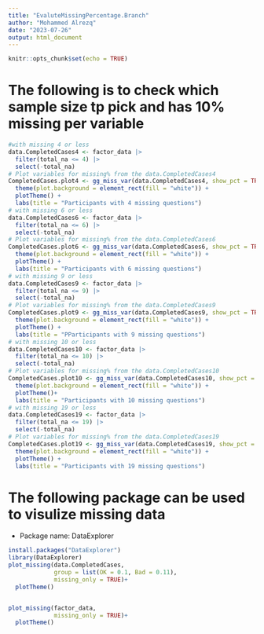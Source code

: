 ```yaml
---
title: "EvaluteMissingPercentage.Branch"
author: "Mohammed Alrezq"
date: "2023-07-26"
output: html_document
---
```


```r
knitr::opts_chunk$set(echo = TRUE)
```

# The following is to check which sample size tp pick and has 10% missing per variable 
```r
#with missing 4 or less 
data.CompletedCases4 <- factor_data |> 
  filter(total_na <= 4) |> 
  select(-total_na)
# Plot variables for missing% from the data.CompletedCases4
CompletedCases.plot4 <- gg_miss_var(data.CompletedCases4, show_pct = TRUE) +
  theme(plot.background = element_rect(fill = "white")) +
  plotTheme() + 
  labs(title = "Participants with 4 missing questions")
# with missing 6 or less 
data.CompletedCases6 <- factor_data |> 
  filter(total_na <= 6) |> 
  select(-total_na)
# Plot variables for missing% from the data.CompletedCases6
CompletedCases.plot6 <- gg_miss_var(data.CompletedCases6, show_pct = TRUE) +
  theme(plot.background = element_rect(fill = "white")) +
  plotTheme() + 
  labs(title = "Participants with 6 missing questions")
# with missing 9 or less 
data.CompletedCases9 <- factor_data |> 
  filter(total_na <= 9) |> 
  select(-total_na)
# Plot variables for missing% from the data.CompletedCases9
CompletedCases.plot9 <- gg_miss_var(data.CompletedCases9, show_pct = TRUE) +
  theme(plot.background = element_rect(fill = "white")) +
  plotTheme() + 
  labs(title = "PParticipants with 9 missing questions")
# with missing 10 or less 
data.CompletedCases10 <- factor_data |> 
  filter(total_na <= 10) |> 
  select(-total_na)
# Plot variables for missing% from the data.CompletedCases10
CompletedCases.plot10 <- gg_miss_var(data.CompletedCases10, show_pct = TRUE) +
  theme(plot.background = element_rect(fill = "white")) +
  plotTheme()+
  labs(title = "Participants with 10 missing questions")
# with missing 19 or less 
data.CompletedCases19 <- factor_data |> 
  filter(total_na <= 19) |> 
  select(-total_na)
# Plot variables for missing% from the data.CompletedCases19
CompletedCases.plot19 <- gg_miss_var(data.CompletedCases19, show_pct = TRUE) +
  theme(plot.background = element_rect(fill = "white")) +
  plotTheme() +
  labs(title = "Participants with 19 missing questions") 
```

# The following package can be used to visulize missing data 
- Package name: DataExplorer 
```r
install.packages("DataExplorer")
library(DataExplorer)
plot_missing(data.CompletedCases, 
             group = list(OK = 0.1, Bad = 0.11),
             missing_only = TRUE)+
  plotTheme()


plot_missing(factor_data, 
             missing_only = TRUE)+
  plotTheme()
```

